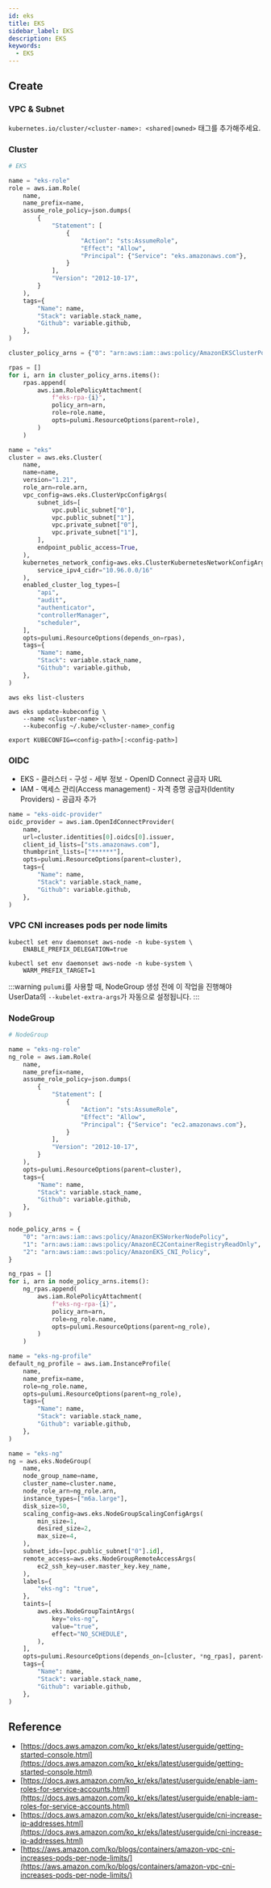```yaml
---
id: eks
title: EKS
sidebar_label: EKS
description: EKS
keywords:
  - EKS
---
```


## Create

### VPC & Subnet

`kubernetes.io/cluster/<cluster-name>: <shared|owned>` 태그를 추가해주세요.

### Cluster

```python {42,53}
# EKS

name = "eks-role"
role = aws.iam.Role(
    name,
    name_prefix=name,
    assume_role_policy=json.dumps(
        {
            "Statement": [
                {
                    "Action": "sts:AssumeRole",
                    "Effect": "Allow",
                    "Principal": {"Service": "eks.amazonaws.com"},
                }
            ],
            "Version": "2012-10-17",
        }
    ),
    tags={
        "Name": name,
        "Stack": variable.stack_name,
        "Github": variable.github,
    },
)

cluster_policy_arns = {"0": "arn:aws:iam::aws:policy/AmazonEKSClusterPolicy"}

rpas = []
for i, arn in cluster_policy_arns.items():
    rpas.append(
        aws.iam.RolePolicyAttachment(
            f"eks-rpa-{i}",
            policy_arn=arn,
            role=role.name,
            opts=pulumi.ResourceOptions(parent=role),
        )
    )

name = "eks"
cluster = aws.eks.Cluster(
    name,
    name=name,
    version="1.21",
    role_arn=role.arn,
    vpc_config=aws.eks.ClusterVpcConfigArgs(
        subnet_ids=[
            vpc.public_subnet["0"],
            vpc.public_subnet["1"],
            vpc.private_subnet["0"],
            vpc.private_subnet["1"],
        ],
        endpoint_public_access=True,
    ),
    kubernetes_network_config=aws.eks.ClusterKubernetesNetworkConfigArgs(
        service_ipv4_cidr="10.96.0.0/16"
    ),
    enabled_cluster_log_types=[
        "api",
        "audit",
        "authenticator",
        "controllerManager",
        "scheduler",
    ],
    opts=pulumi.ResourceOptions(depends_on=rpas),
    tags={
        "Name": name,
        "Stack": variable.stack_name,
        "Github": variable.github,
    },
)
```

```shell
aws eks list-clusters
```

```shell
aws eks update-kubeconfig \
    --name <cluster-name> \
    --kubeconfig ~/.kube/<cluster-name>_config
```

```shell
export KUBECONFIG=<config-path>[:<config-path>]
```

### OIDC

- EKS - 클러스터 - 구성 - 세부 정보 - OpenID Connect 공급자 URL
- IAM - 액세스 관리(Access management) - 자격 증명 공급자(Identity Providers) - 공급자 추가

```python
name = "eks-oidc-provider"
oidc_provider = aws.iam.OpenIdConnectProvider(
    name,
    url=cluster.identities[0].oidcs[0].issuer,
    client_id_lists=["sts.amazonaws.com"],
    thumbprint_lists=["******"],
    opts=pulumi.ResourceOptions(parent=cluster),
    tags={
        "Name": name,
        "Stack": variable.stack_name,
        "Github": variable.github,
    },
)
```

### VPC CNI increases pods per node limits

```shell
kubectl set env daemonset aws-node -n kube-system \
    ENABLE_PREFIX_DELEGATION=true
```

```shell
kubectl set env daemonset aws-node -n kube-system \
    WARM_PREFIX_TARGET=1
```

:::warning
`pulumi`를 사용할 때, NodeGroup 생성 전에 이 작업을 진행해야 UserData의 `--kubelet-extra-args`가 자동으로 설정됩니다.
:::

### NodeGroup

```python
# NodeGroup

name = "eks-ng-role"
ng_role = aws.iam.Role(
    name,
    name_prefix=name,
    assume_role_policy=json.dumps(
        {
            "Statement": [
                {
                    "Action": "sts:AssumeRole",
                    "Effect": "Allow",
                    "Principal": {"Service": "ec2.amazonaws.com"},
                }
            ],
            "Version": "2012-10-17",
        }
    ),
    opts=pulumi.ResourceOptions(parent=cluster),
    tags={
        "Name": name,
        "Stack": variable.stack_name,
        "Github": variable.github,
    },
)

node_policy_arns = {
    "0": "arn:aws:iam::aws:policy/AmazonEKSWorkerNodePolicy",
    "1": "arn:aws:iam::aws:policy/AmazonEC2ContainerRegistryReadOnly",
    "2": "arn:aws:iam::aws:policy/AmazonEKS_CNI_Policy",
}

ng_rpas = []
for i, arn in node_policy_arns.items():
    ng_rpas.append(
        aws.iam.RolePolicyAttachment(
            f"eks-ng-rpa-{i}",
            policy_arn=arn,
            role=ng_role.name,
            opts=pulumi.ResourceOptions(parent=ng_role),
        )
    )

name = "eks-ng-profile"
default_ng_profile = aws.iam.InstanceProfile(
    name,
    name_prefix=name,
    role=ng_role.name,
    opts=pulumi.ResourceOptions(parent=ng_role),
    tags={
        "Name": name,
        "Stack": variable.stack_name,
        "Github": variable.github,
    },
)

name = "eks-ng"
ng = aws.eks.NodeGroup(
    name,
    node_group_name=name,
    cluster_name=cluster.name,
    node_role_arn=ng_role.arn,
    instance_types=["m6a.large"],
    disk_size=50,
    scaling_config=aws.eks.NodeGroupScalingConfigArgs(
        min_size=1,
        desired_size=2,
        max_size=4,
    ),
    subnet_ids=[vpc.public_subnet["0"].id],
    remote_access=aws.eks.NodeGroupRemoteAccessArgs(
        ec2_ssh_key=user.master_key.key_name,
    ),
    labels={
        "eks-ng": "true",
    },
    taints=[
        aws.eks.NodeGroupTaintArgs(
            key="eks-ng",
            value="true",
            effect="NO_SCHEDULE",
        ),
    ],
    opts=pulumi.ResourceOptions(depends_on=[cluster, *ng_rpas], parent=cluster),
    tags={
        "Name": name,
        "Stack": variable.stack_name,
        "Github": variable.github,
    },
)
```

## Reference

- [https://docs.aws.amazon.com/ko_kr/eks/latest/userguide/getting-started-console.html](https://docs.aws.amazon.com/ko_kr/eks/latest/userguide/getting-started-console.html)
- [https://docs.aws.amazon.com/ko_kr/eks/latest/userguide/enable-iam-roles-for-service-accounts.html](https://docs.aws.amazon.com/ko_kr/eks/latest/userguide/enable-iam-roles-for-service-accounts.html)
- [https://docs.aws.amazon.com/ko_kr/eks/latest/userguide/cni-increase-ip-addresses.html](https://docs.aws.amazon.com/ko_kr/eks/latest/userguide/cni-increase-ip-addresses.html)
- [https://aws.amazon.com/ko/blogs/containers/amazon-vpc-cni-increases-pods-per-node-limits/](https://aws.amazon.com/ko/blogs/containers/amazon-vpc-cni-increases-pods-per-node-limits/)
